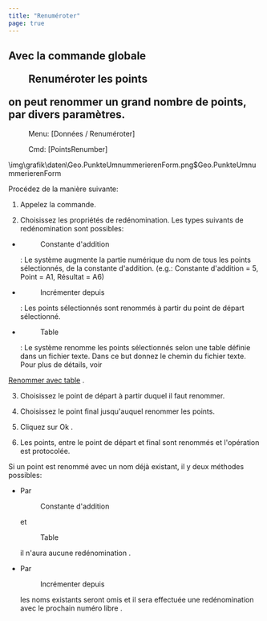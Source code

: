 ```yaml
---
title: "Renuméroter"
page: true
---
```

## Avec la commande globale  <Menu>Renuméroter les points</Menu>  on peut renommer un grand nombre de points, par divers param&#232;tres.
 <Menu> Menu: [Données / Renuméroter] </Menu> 
 <Menu> Cmd: [PointsRenumber] </Menu><Image>\img\grafik\daten\Geo.PunkteUmnummerierenForm.png$Geo.PunkteUmnummerierenForm</Image>

Proc&#233;dez de la mani&#232;re suivante:

1. Appelez la commande.

2. Choisissez les propri&#233;t&#233;s de red&#233;nomination. Les types suivants de red&#233;nomination sont possibles:

- <Menu>Constante d'addition</Menu> : Le syst&#232;me augmente la partie num&#233;rique du nom de tous les points s&#233;lectionn&#233;s, de la constante d&#39;addition. (e.g.: Constante d&#39;addition = 5, Point = A1, R&#233;sultat = A6)

- <Menu>Incrémenter depuis</Menu> : Les points s&#233;lectionn&#233;s sont renomm&#233;s &#224; partir du point de d&#233;part s&#233;lectionn&#233;.

- <Menu>Table</Menu> : Le syst&#232;me renomme les points s&#233;lectionn&#233;s selon une table d&#233;finie dans un fichier texte. Dans ce but donnez le chemin du fichier texte. Pour plus de d&#233;tails, voir 
[Renommer avec table](../daten/punkte_umnummerieren2)
.



3. Choisissez le point de d&#233;part &#224; partir duquel il faut renommer. 

4. Choisissez le point final jusqu&#39;auquel renommer les points. 

5. Cliquez sur <Border>   Ok   </Border> .

6. Les points, entre le point de d&#233;part et final sont renomm&#233;s et l&#39;op&#233;ration est protocol&#233;e.




<Warning>
Si un point est renomm&#233; avec un nom d&#233;j&#224; existant, il y deux m&#233;thodes possibles:

-  Par <Menu>Constante d'addition</Menu>  et <Menu>Table</Menu>  il n&#39;aura <Bold> aucune red&#233;nomination </Bold> .


-  Par <Menu>Incrémenter depuis</Menu>  les noms existants seront omis et il sera effectu&#233;e une <Bold> red&#233;nomination avec le prochain num&#233;ro libre </Bold> .




</Warning>

